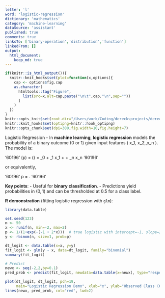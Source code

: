 ```yaml
---
letter: 'l'
word: 'logistic-regression'
dictionary: 'mathematics'
category: 'machine-learning'
dataSource: 'assistant'
published: true
comments: true
linksTo: ['binary-operation','distribution','function']
linkedFrom: []
output:
  html_document:
    keep_md: true
---
```


```r
if(knitr::is_html_output()){
  knitr::knit_hooks$set(plot=function(x,options){
    cap <- options$fig.cap
    as.character(
      htmltools::tag("Figure", 
        list(src=x,alt=cap,paste("\n\t",cap,"\n",sep=""))
      )
    )
  })
}
knitr::opts_knit$set(root.dir="/Users/work/Coding/derecksprojects/derecksnotes.com-playground/derecksnotes.com/client/src/app/dictionaries/mathematics/definitions")
knitr::knit_hooks$set(optipng=knitr::hook_optipng)
knitr::opts_chunk$set(dpi=300,fig.width=10,fig.height=7)
```

<a id="logistic-regression">Logistic Regression</a> - In **machine learning**, **logistic regression** models the probability of a binary outcome (0 or 1) given input features \( x_1, x_2,\dots,x_n \). The model is:

'60196'
\mathrm{logit}(p) = \log\Bigl(\frac{p}{1-p}\Bigr) = \beta_0 + \beta_1 x_1 + \cdots + \beta_n x_n
'60196'

or equivalently,

'60196'
p = \frac{1}{1 + e^{- (\beta_0 + \beta_1 x_1 + \cdots + \beta_n x_n)} }.
'60196'

**Key points**:
- Useful for **binary classification**.
- Predictions yield probabilities in $(0,1)$ and can be thresholded at 0.5 for a class label.

**R demonstration** (fitting logistic regression with `glm`):

```r
library(data.table)

set.seed(123)
n <- 50
x <- runif(n, min=-2, max=2)
p <- 1/(1+exp(-(-1 + 2*x)))  # true logistic with intercept=-1, slope=2
y <- rbinom(n, size=1, prob=p)

dt_logit <- data.table(x=x, y=y)
fit_logit <- glm(y ~ x, data=dt_logit, family="binomial")
summary(fit_logit)

# Predict
newx <- seq(-2,2,by=0.1)
pred_prob <- predict(fit_logit, newdata=data.table(x=newx), type="response")

plot(dt_logit, dt_logit, pch=19, 
     main="Logistic Regression Demo", xlab="x", ylab="Observed Class (0/1)")
lines(newx, pred_prob, col="red", lwd=2)
```
